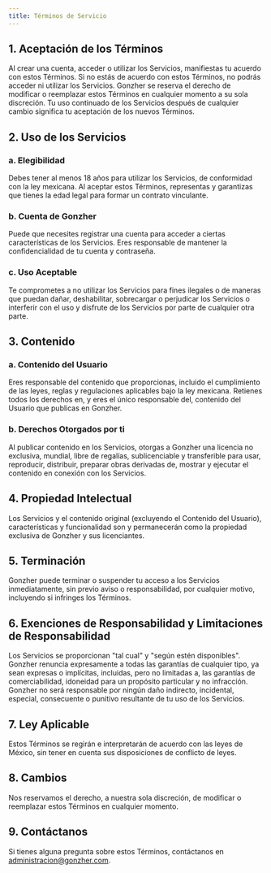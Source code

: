 ```yaml
---
title: Términos de Servicio
---
```


## 1. Aceptación de los Términos
Al crear una cuenta, acceder o utilizar los Servicios, manifiestas tu acuerdo con estos Términos. Si no estás de acuerdo con estos Términos, no podrás acceder ni utilizar los Servicios. Gonzher se reserva el derecho de modificar o reemplazar estos Términos en cualquier momento a su sola discreción. Tu uso continuado de los Servicios después de cualquier cambio significa tu aceptación de los nuevos Términos.

## 2. Uso de los Servicios
### a. Elegibilidad
Debes tener al menos 18 años para utilizar los Servicios, de conformidad con la ley mexicana. Al aceptar estos Términos, representas y garantizas que tienes la edad legal para formar un contrato vinculante.

### b. Cuenta de Gonzher
Puede que necesites registrar una cuenta para acceder a ciertas características de los Servicios. Eres responsable de mantener la confidencialidad de tu cuenta y contraseña.

### c. Uso Aceptable
Te comprometes a no utilizar los Servicios para fines ilegales o de maneras que puedan dañar, deshabilitar, sobrecargar o perjudicar los Servicios o interferir con el uso y disfrute de los Servicios por parte de cualquier otra parte.

## 3. Contenido
### a. Contenido del Usuario
Eres responsable del contenido que proporcionas, incluido el cumplimiento de las leyes, reglas y regulaciones aplicables bajo la ley mexicana. Retienes todos los derechos en, y eres el único responsable del, contenido del Usuario que publicas en Gonzher.

### b. Derechos Otorgados por ti
Al publicar contenido en los Servicios, otorgas a Gonzher una licencia no exclusiva, mundial, libre de regalías, sublicenciable y transferible para usar, reproducir, distribuir, preparar obras derivadas de, mostrar y ejecutar el contenido en conexión con los Servicios.

## 4. Propiedad Intelectual
Los Servicios y el contenido original (excluyendo el Contenido del Usuario), características y funcionalidad son y permanecerán como la propiedad exclusiva de Gonzher y sus licenciantes.

## 5. Terminación
Gonzher puede terminar o suspender tu acceso a los Servicios inmediatamente, sin previo aviso o responsabilidad, por cualquier motivo, incluyendo si infringes los Términos.

## 6. Exenciones de Responsabilidad y Limitaciones de Responsabilidad
Los Servicios se proporcionan "tal cual" y "según estén disponibles". Gonzher renuncia expresamente a todas las garantías de cualquier tipo, ya sean expresas o implícitas, incluidas, pero no limitadas a, las garantías de comerciabilidad, idoneidad para un propósito particular y no infracción. Gonzher no será responsable por ningún daño indirecto, incidental, especial, consecuente o punitivo resultante de tu uso de los Servicios.

## 7. Ley Aplicable
Estos Términos se regirán e interpretarán de acuerdo con las leyes de México, sin tener en cuenta sus disposiciones de conflicto de leyes.

## 8. Cambios
Nos reservamos el derecho, a nuestra sola discreción, de modificar o reemplazar estos Términos en cualquier momento.

## 9. Contáctanos
Si tienes alguna pregunta sobre estos Términos, contáctanos en administracion@gonzher.com.
